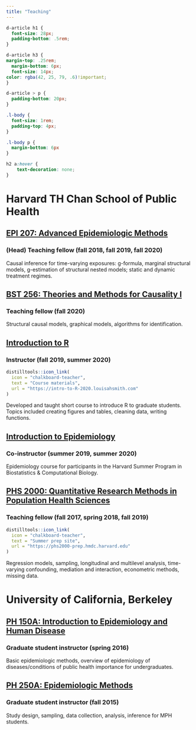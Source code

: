 ```yaml
---
title: "Teaching"
---
```

```css

d-article h1 {
  font-size: 28px;
  padding-bottom: .5rem;
}

d-article h3 {
margin-top: .25rem;
  margin-bottom: 6px;
  font-size: 14px;
color: rgba(42, 25, 79, .6)!important;
}

d-article > p {
  padding-bottom: 20px;
}

.l-body {
  font-size: 1rem;
  padding-top: 4px;
}

.l-body p {
  margin-bottom: 6px
}

h2 a:hover {
    text-decoration: none;
}

```

# Harvard TH Chan School of Public Health

## [EPI 207: Advanced Epidemiologic Methods](https://courses.my.harvard.edu/psp/courses/EMPLOYEE/EMPL/h/?tab=HU_CLASS_SEARCH&SearchReqJSON=%7B%22PageNumber%22%3A1%2C%22PageSize%22%3A%22%22%2C%22SortOrder%22%3A%5B%22IS_SCL_SUBJ_CAT%22%5D%2C%22Facets%22%3A%5B%5D%2C%22Category%22%3A%22HU_SCL_SCHEDULED_BRACKETED_COURSES%22%2C%22SearchPropertiesInResults%22%3Atrue%2C%22FacetsInResults%22%3Atrue%2C%22SaveRecent%22%3Atrue%2C%22TopN%22%3A%22%22%2C%22SearchText%22%3A%22EPI%20207%20Robins%22%2C%22DeepLink%22%3Afalse%7D)

### (Head) Teaching fellow (fall 2018, fall 2019, fall 2020)

Causal inference for time-varying exposures: g-formula, marginal structural models, g-estimation of structural nested models; static and dynamic treatment regimes.
  
## [BST 256: Theories and Methods for Causality I](https://courses.my.harvard.edu/psp/courses/EMPLOYEE/EMPL/h/?tab=HU_CLASS_SEARCH&SearchReqJSON=%7B%22ExcludeBracketed%22%3Atrue%2C%22PageNumber%22%3A1%2C%22PageSize%22%3A%22%22%2C%22SortOrder%22%3A%5B%22IS_SCL_SUBJ_CAT%22%5D%2C%22Facets%22%3A%5B%5D%2C%22Category%22%3A%22HU_SCL_SCHEDULED_BRACKETED_COURSES%22%2C%22SearchPropertiesInResults%22%3Atrue%2C%22FacetsInResults%22%3Atrue%2C%22SaveRecent%22%3Atrue%2C%22TopN%22%3A%22%22%2C%22SearchText%22%3A%22BST%20256%22%2C%22DeepLink%22%3Afalse%7D)
  
### Teaching fellow (fall 2020)

Structural causal models, graphical models, algorithms for identification.
  

## [Introduction to R](https://intro-to-R-2020.louisahsmith.com)
### Instructor (fall 2019, summer 2020)
```r
distilltools::icon_link(
  icon = "chalkboard-teacher",
  text = "Course materials",
  url = "https://intro-to-R-2020.louisahsmith.com"
)
```

Developed and taught short course to introduce R to graduate students. Topics included creating figures and tables, cleaning data, writing functions.
  
## [Introduction to Epidemiology](https://www.hsph.harvard.edu/biostatistics/diversity/summer-program/)
  
### Co-instructor (summer 2019, summer 2020)

Epidemiology course for participants in the Harvard Summer Program in Biostatistics & Computational Biology.

## [PHS 2000: Quantitative Research Methods in Population Health Sciences](https://courses.my.harvard.edu/psp/courses/EMPLOYEE/EMPL/h/?tab=HU_CLASS_SEARCH&SearchReqJSON=%7B%22PageNumber%22%3A1%2C%22PageSize%22%3A%22%22%2C%22SortOrder%22%3A%5B%22IS_SCL_SUBJ_CAT%22%5D%2C%22Facets%22%3A%5B%5D%2C%22Category%22%3A%22HU_SCL_SCHEDULED_BRACKETED_COURSES%22%2C%22SearchPropertiesInResults%22%3Atrue%2C%22FacetsInResults%22%3Atrue%2C%22SaveRecent%22%3Atrue%2C%22TopN%22%3A%22%22%2C%22SearchText%22%3A%22PHS%202000%22%2C%22DeepLink%22%3Afalse%7D)
### Teaching fellow (fall 2017, spring 2018, fall 2019)
```r
distilltools::icon_link(
  icon = "chalkboard-teacher",
  text = "Summer prep site",
  url = "https://phs2000-prep.hmdc.harvard.edu"
)
```
Regression models, sampling, longitudinal and multilevel analysis, time-varying confounding, mediation and interaction, econometric methods, missing data.
  
# University of California, Berkeley

## [PH 150A: Introduction to Epidemiology and Human Disease](http://guide.berkeley.edu/courses/pb_hlth/)
### Graduate student instructor (spring 2016)

Basic epidemiologic methods, overview of epidemiology of diseases/conditions of public health importance for undergraduates.


## [PH 250A: Epidemiologic Methods](http://guide.berkeley.edu/courses/pb_hlth/)
### Graduate student instructor (fall 2015)

Study design, sampling, data collection, analysis, inference for MPH students.
